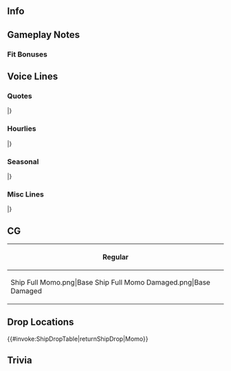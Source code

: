==Info==
{{KanmusuInfo|ID=444}}
{{KanmusuInfo|ID=444a}}

==Gameplay Notes==

===Fit Bonuses===
{{:Momo/Equipment Bonuses}}

==Voice Lines==
===Quotes===
{{ShipquoteHeader}}
{{ShipquoteKai
|scenario = Introduction
|origin =あたし、桃。丁型のアイドル、いえ違うわ、駆逐隊のアイドルが正解？…かな？あ、そう。松型の四番艦。テートク、よっろしくぅ♪
|translation =I'm Momo. The Idol of Type D Destroyers, no, the Idol of Destroyers is more correct, I suppose? Ah, yes. the fourth ship of the Matsu class. Admiral, please treat me well!♪
}}
{{ShipquoteKai|kai = true|scenario = Introduction
|origin =あたし、桃。丁型のアイドルやってま～す。そうよ、松型の四番艦。テートク、今日もよっろしくぅ♪
|translation =I'm Momo. The Idol of Type D Destroyers! That's right, the fourth ship of the Matsu class. Admiral, please treat me well today too!
}}
{{ShipquoteKai
|scenario = Library
|origin =丁型のアイドル、桃だよ☆<br>そう、松型駆逐艦の四番艦、松型四隻で第四三駆逐隊を編成したよ。<br>そして、スーパーユニット第三一戦隊のメンバーになったんだ！<br>もうお仕事は大変！護衛と輸送とか休む暇なく…うん…大変だった！
|translation =The Idol of the Type D Destroyers, Momo. Yes! The fourth of the Matsu class destroyers. As the fourth ship of the Matsu class, I was in the 43rd Destroyer Division! Later on, I became a member of the super unit, the 31st Battle Group. Jeez, the work was rough! Escort and transport missions, and no time to rest...
}}
{{ShipquoteKai
|scenario = Secretary 1
|origin =キラリキラキラ！桃は、キラキラ！
|translation =Twinkling sparkles! Momo is sparkling! 
}}
{{ShipquoteKai
|scenario = Secretary 2
|origin =お仕事、入っちゃう？入れて、入れて！
|translation =Are we starting work? Put me in, put me in!
}}
{{ShipquoteKai|kai = true|scenario = Secretary 2
|origin =桃のお仕事、いっぱい？　むぅ、でも、入れて、入れて！
|translation =Momo got a lot of work? Umm... Anyway, put me in, put me in!
}}
{{ShipquoteKai
|scenario = Secretary 3
|origin =こ～ら！ マネはマネらしく！ テートクはテートクらしく！でしょ？ 桃は桃らしく、いつもキラッキラ！ テートク、ちゃんと、守ってよね？ 危ない現場には、桃、出さないでね？...ね、聞いてる？ もう、な～に、その顔？
|translation =Hey! A manager should act like a manager! Admiral should behave like an admiral, right? Momo should behave like Momo, always sparkling! Admiral, protect me properly, OK? Don't send Momo out to dangerous areas, OK? ...Hey, are you listening? Whaaat, what's with that face? 
}}
{{ShipquoteKai|kai = true|scenario = Secretary 3
|origin =こ～ら！桃がどんなに可愛くだって、テートクはテートク！一線を守ってよね。は？ 桃にそういう気ない？ 嘘！えっ、マジ？ それはそれで嫌だな。まあ、いっか！ 結局、ずっ～と一緒だしね！ キラキラ！
|translation =Hey! No matter how cute Momo is, Admiral is an admiral! Always protect me, ok? What? You don't feel like it with Momo? No way! For real? That's a real bummer. Well, whatever! In the end, we're together forever from now on, right? Sparkle! 
}}
{{ShipquoteKai
|scenario = Idle
|origin =お客さんだ！は～い、アイドル桃だよ！あなた、何方？え、艦隊の、アイドル？誰？桃、知らないけど……アイドルは、桃だよ！うぇ、先輩？！マ…マジ？それは、大変失礼しました。<br>じゃ、桃は、丁型のアイドル、やります！…いいですか？あぁ、やった！
|translation =A customer! I'm the Idol Momo! And you are...? The Fleet's Idol? Who? Momo doesn't know you though... The Idol here is Momo! W-w-what, you're my senior?! F-for real? Please accept my sincerest apologies. Well, I guess Momo will be the Idol of Type D Destroyers! ...Is that ok? Awesome!  
}}
{{ShipquoteKai
|scenario = Secretary Married
|origin =提督？どうしたの？ちょっと疲れたの？じゃ、桃がお茶淹れてあげるよ。キラキラな桃茶！どう？
|translation =Admiral, what happened? Did you get a bit exhausted? Well, I'll make you some tea. Sparkling Momo! How is it?
}}
{{ShipquoteKai
|scenario = Wedding
|origin =提督？何？桃に新しいお仕事？ふっ？これは？嘘。マジじゃないよね？えっ、マジなの？マジ。ふぅ～ん、ま、いいか！ありなら、桃はありよりのありかな～？
|translation =Admiral? What? A new job for Momo? Huh? This is? No way. You're not serious, right? Wha-, you are? Hmmm... Well, alright then! If you're fine with me then I guess I accept?  
}}
{{ShipquoteKai
|scenario = Looking At Scores
|origin =あ、お仕事のスケジュール？大事！確認を、ね？
|translation =Ah, the work schedule? It's important after all! Do double check it, ok?
}}
{{ShipquoteKai
|scenario = Joining A Fleet
|origin =水雷戦隊のアイドル、ふぁ、それはNGなの？ふぅ。じゃ！駆逐隊のアイドル、桃、現場入りま～す‼
|translation =The Idol of the Torpedo Squadron, uhh, that's not allowed huh? Well! The Idol of Destroyers, Momo, has arrived!!
}}
{{ShipquoteKai|kai = true|scenario = Joining A Fleet
|origin =丁型駆逐艦のアイドル、桃、キラキラいっぱい、桃、現場入りま～す!!
|translation =The Idol of Type D Destroyers, Momo, full of sparkles, Momo has arrived!
}}
{{ShipquoteKai
|scenario = Equipment 1
|origin =衣装は大事！ありがとう。
|translation =The attire is important! Thanks.
}}
{{ShipquoteKai
|scenario = Equipment 2
|origin =新しいアクセ？！ありがとう!!桃に似合うかな？
|translation =A new accessory? Thanks!! Does it fit Momo?
}}
{{ShipquoteKai
|scenario = Equipment 3
|origin =桃はいっつも、キラキラ！
|translation =Momo is always sparkling!
}}
{{ShipquoteKai
|scenario = Supply
|origin =ロケ弁頂きました!!美味し！
|translation =Thanks for the lunch box<ref>A [https://ja.wikipedia.org/wiki/%E3%83%AD%E3%82%B1%E5%BC%81 "Roke Ben" (ロケ弁)] is a lunch box for film staff to eat on location. Generally just simple catered food.</ref>! So tasty!
}}
{{ShipquoteKai
|scenario = Docking Minor
|origin =さっ、お風呂、お風呂！大好き！
|translation = Off to the bath, off to the bath! I love it!
}}
{{ShipquoteKai
|scenario = Docking Major
|origin =ちょっと、長いオフもらっていい？心のリハビリ、大事！
|translation =Is it alright if I take an extended leave? The rehabilitation of the heart is important!
}}
{{ShipquoteKai
|scenario = Construction
|origin =桃のライバル？！じゃ…ないみたい。ならいっか！
|translation =A rival for Momo?! Wait... I guess not. Then it's fine!
}}
{{ShipquoteKai
|scenario = Returning From Sortie
|origin =お仕事完了!!　お家直行で、お風呂入りた～い！
|translation =The job is done! I want to go directly into the bath when we return home!
}}
{{ShipquoteKai
|scenario = Starting A Sortie
|origin =丁型の新進気鋭のアイドル、桃、頑張っちゃうよ！香盤表…じゃなかった、編成確認、よろしくぅ！
|translation =The Idol of Type D Destroyers with the energetic mind and body, Momo, will do her best! Please take care of the cast list, oh, I mean, the formation check!  
}}
{{ShipquoteKai|kai = true|scenario = Starting A Sortie
|origin =丁型の新進気鋭アイドル、桃、頑張っちゃうから！香盤表…えっ、違う、艦隊編成、確認よろしくね、テートク！
|translation =The Idol of Type D Destroyers with the energetic mind and body, Momo, will do her best! Please take care of the cast list, oh I mean, the fleet formation check, Admiral!
}}
{{ShipquoteKai
|scenario = Battle Start
|origin =やだ、敵じゃん！マネ、桃、聞いてないし！やるの？今、ここで？！マジ？！ガチアドリブで？！
|translation = Oh no, there're enemies! Manager, Momo will ignore them. What? We're doing it? Now, here?! For real?! Seriously ad-libbing?! 
}}
{{ShipquoteKai
|scenario = Attack
|origin =やるきゃない！桃は度胸！ってぇぇ！
|translation = Guess I gotta do it! Momo has courage! Fire!
}}
{{ShipquoteKai
|scenario = Air Battle/Daytime Spotting/Night Battle Attack
|origin =桃はキラキラ、桃ビーム！えっ、違う、ってぇ！
|translation = Momo is sparkling, Momo beam! Ah, wait, that's wrong, fire!
}}
{{ShipquoteKai
|scenario = Night Battle
|origin =夜のお仕事、事務所的にはどうなんだろう？は？提督OK？マジ？マジか～？！
|translation = What do you think about working late at the office<ref>Innuendo in the idol world. Working late implies screwing around at the office.</ref>? Wha? You're alright with it? Really? Really?!
}}
{{ShipquoteKai
|scenario = MVP
|origin =やった！私がセンターって訳ね！は？あなた誰？横から何？！ぐっ、何よ！ふっ？どういうこと、何、何、何ぃ～！
|translation = Yay! Momo fits best as the center! What? Who're you? Why are you pushing me aside?! Ugh, what! Huh? What do you mean? What, what, whaaat?!
}}
{{ShipquoteKai
|scenario = Minor Damage 1
|origin =いっ！
|translation = Hya!
}}
{{ShipquoteKai
|scenario = Minor Damage 2
|origin =いったぁい！ぇ、これってガチなの？
|translation =It hurts! Is this for real?
}}
{{ShipquoteKai
|scenario = Major Damage
|origin =うわあああっ！もう～、怒った！事務所的に絶対こんなのNGなんだから！テートクも、何か言って！
|translation = Hyaa! Now I'm mad! The agency isn't going to like this<ref>Referring to her talent agency.</ref>! Admiral, say something to them!
}}
{{ShipquoteKai
|scenario = Sunk
|origin =桃…これで、引退？これで…まだ…何も…桃、何も出来てない！やだ…嫌だな……
|translation = Momo, retiring, here? Here... Momo, still... Hasn't achieved anything! I don't like it, not like this...
}}
|}
<references/>
{{clear}}

===Hourlies===
{{ShipquoteHeader|type = hourly}}
{{ShipquoteKai|kai = true
|scenario = 00:00
|origin =提督、天辺回ったよ～？早く寝よう～？夜更かしはお肌に最悪だよ～？
|translation =Admiral, it's midnight...? Let's go to bed? Staying up late is really bad for the skin you know?
}}
{{ShipquoteKai|kai = true
|scenario = 01:00
|origin =えっ、桃が提督のマネやるの？おかしくない？えっ、マジなの？...時間？今は、マルヒトマルマルだけど！
|translation =What, Momo is supposed to act like a manager? Isn't that weird? For real? ...The time? It's currently 0100 but...!
}}
{{ShipquoteKai|kai = true
|scenario = 02:00
|origin =マルフタマルマル。嫌だ嫌だ嫌だ！提督が桃のマネじゃん？えっ、今時のアイドルには必要なこと？本当？
|translation =0200. No way, no way, no way! Aren't you supposed to be my manger instead? It's important for an Idol these days? Really?
}}
{{ShipquoteKai|kai = true
|scenario = 03:00
|origin =マルサンマルマル。何か、騙されてる気もするけど...しゃ～なし。桃...マネ...じゃない！秘書艦やってみるし！
|translation =0300. I kinda feel like I'm being messed with here, but... Well, I have to do it then. Momo will be... a manager... Wait, no! I'll be your secretary ship!
}}
{{ShipquoteKai|kai = true
|scenario = 04:00
|origin =マルヨンマルマル。提督、喉乾いた？桃、お茶入れればいい？は？茶禮？無理！
|translation =0400. Admiral, are you thirsty? Should Momo make some tea? Wha? A tea ceremony? No way!
}}
{{ShipquoteKai|kai = true
|scenario = 05:00
|origin =マルゴーマルマル。提督、もう朝じゃん？少し寝ない？明日、ってか、今日か、持たないよ？
|translation =0500. Admiral, it's morning already you know? Don't you want to rest a bit? If you don't, you might not last tomorro-, err, I mean today. 
}}
{{ShipquoteKai|kai = true
|scenario = 06:00
|origin =マルロクマルマル。朝になちゃった！松姉～、竹姉～、皆！起きて！朝だよ～!!
|translation =0600. It's already morning! Big sis Matsu~, big sis Take~, everyone! Wake up! It's morning~!
}}
{{ShipquoteKai|kai = true
|scenario = 07:00
|origin =マルナナマルマル。提督、桃の朝ご飯は？ふぁ？みんなの分も？無理!!桃無理だよ！作って!!
|translation =0700. Admiral, where is Momo's breakfast? What? For everyone? No way! It's impossible for Momo! You make it!
}}
{{ShipquoteKai|kai = true
|scenario = 08:00
|origin =マルハチマルマル。提督、桃の朝ご飯はね～、パンケーキがいいな～！メープルシロップたっぷりの。美味しい！だよね！えっ？だめ？何で、何で～？
|translation =0800. Admiral, Momo would like pancakes for breakfast! With lots of maple syrup! Sounds so good, doesn't it?! Huh? I can't? Why? Whyyy not?
}}
{{ShipquoteKai|kai = true
|scenario = 09:00
|origin =マルキュウマルマル。結局、朝ご飯はお姉達からもらったおにぎりと沢庵じゃん！嫌だ、こんなの！パンケーキ食べたい！あっ、フレンチトーストでもいいよ！
|translation =0900. In the end, breakfast was an onigiri and pickled daikon radish from my sisters! I don't like it! I wanted to eat pancakes! Ah, French toast would also be fine!
}}
{{ShipquoteKai|kai = true
|scenario = 10:00
|origin =ヒトマルマルマル。四三駆で演習？まぁ、いいけど、松姉は、何か、小っこいのとしゃべってる？ありゃ、竹姉も？　梅姉、は、まだいないと...演習出来ないじゃん!!
|translation =1000. Exercises with the 43rd? Well, that's fine, but big sis Matsu is talking to someone about something in a hushed voice? Oh, big sis Take is there as well? Hmm, big sis Ume isn't here though... Wait, this means we can't do the exercise!
}}
{{ShipquoteKai|kai = true
|scenario = 11:00
|origin =ヒトヒトマルマル。朝あんなんだから、桃、お腹空いちゃったよ！提督、お昼はサンドイッチね？絶対だからね！約束してよ！
|translation =1100. The morning was such a let down, Momo is already hungry! Admiral, for lunch I want a sandwich, ok? Absolutely, ok? Promise me!
}}
{{ShipquoteKai|kai = true
|scenario = 12:00
|origin =ヒトフタマルマル。お昼！えっ、提督、そのサンド、どうしたの？ふぁ、間宮さんに作ってもらった？マジ？やった！提督、ありがとう！桃、上がる、上がる！
|translation =1200. Lunch! Oh, Admiral, where did you get that sandwich? Ah, Mamiya made it? Really? Yay! Admiral, thanks! Momo is getting energized!
}}
{{ShipquoteKai|kai = true
|scenario = 13:00
|origin =ヒトサンマルマル。間宮さんのサンド、美味しい！提督、桃、午後のお仕事、頑張る!!キラキラ！
|translation =1300. Mamiya's sandwhich is tasty! Admiral, Momo will do her best in the afternoon as well! Sparkle!
}}
{{ShipquoteKai|kai = true
|scenario = 14:00
|origin =ヒトヨンマ...マル。提～督、桃、お腹いっぱいになったら、眠くなちゃった...少しお昼寝するね？
|translation =14...0. Admiiiiral, when Momo is full, she becomes sleepy.... Let's have an afternoon nap?
}}
{{ShipquoteKai|kai = true
|scenario = 15:00
|origin =ヒトゴーマルマっ、あっ、五十鈴パイセン！お疲れ様です！はい！桃は、お仕事いつでも全力全開です!!もちろん！
|translation =150, Ah, Isuzu-paisen! Thanks for your hard work! Yes! Momo is always going at it with all her power, full throttle at work! Of course!
}}
{{ShipquoteKai|kai = true
|scenario = 16:00
|origin =ヒトロク...あれあれ？あれは伊勢日向パイセンじゃん！やほ～！桃です！はい！桃は、いっつもキラキラです！
|translation =16... Wait what? That's Ise and Hyuuga-paisen! Yahoo~! It's Momo! Yes! Momo is always sparkling!  
}}
{{ShipquoteKai|kai = true
|scenario = 17:00
|origin =ヒトナナマルマル。提督、見て見て、夕日！桃の方が綺麗だけど、夕日もキラキラ！だよね！
|translation =1700. Admiral, look, look, the sunset! Momo is prettier, but the sunset is also sparkling! Isn't that right?
}}
{{ShipquoteKai|kai = true
|scenario = 18:00
|origin =ヒトハチマルマル。さっ、これで今日のお仕事おしまい！提督、夜ご飯は何にする？桃はドリアとか食べたい！
|translation =1800. Well, with this todays work is finished! Admiral, what shall we have for dinner? Momo wants to have doria<ref>[https://ja.wikipedia.org/wiki/%E3%83%89%E3%83%AA%E3%82%A2 Doria (ドリア)] is a dish of baked pilaf with béchamel sauce and cheese.</ref>
}}
{{ShipquoteKai|kai = true
|scenario = 19:00
|origin =ヒトキュウマルマル。これが間宮か！上がる上がる！桃、ドリアとね…この、ザラのパスタって何？後、これも！
|translation =1900. So this is Mamiya's! I'm getting excited! Momo will have the doria and... what's this "Zara's Pasta"? Oh, and this as well!
}}
{{ShipquoteKai|kai = true
|scenario = 20:00
|origin =フタマルマルマル。ザラさんって、ここで働いているの？あぁ、美味しい！何か、半分裸の子がいるね！ザラさん飛んでたけど！
|translation =2000. Is Zara working here? Oh, tasty! What the, there's a half naked girl over there! Zara is chasing after her!
}}
{{ShipquoteKai|kai = true
|scenario = 21:00
|origin =フタヒトマルマル。おっ、那珂ちゃん先輩！夜だけど、おはようございます。あっ、はい！桃はちゃんと言付け守って、丁型のアイドル、してます！
|translation =21 00. Ah, Naka-senpai! I know it's late, but good morning! Ah, yes! Momo is doing as you told me to, and being the Idol of Type D Destroyers!
}}
{{ShipquoteKai|kai = true
|scenario = 22:00
|origin =フタフタマルマル。提督、龍鳳さんから差し入れもらった！見て見て可愛いお菓子！お茶、入れて！
|translation =2200. Admiral, I got some supplies from Ryuuhou! Look, look, cute candy! Put the tea on the stove!
}}
{{ShipquoteKai|kai = true
|scenario = 23:00
|origin =フタサンマルマル。提督、今日もお仕事いっぱいだったね。人気のアイドルは大変！疲れた疲れた！
|translation =2300. Admiral, there sure was a lot of work today, huh? It's hard to be a popular idol! I'm so tired!
}}
|}
<references/>
{{clear}}

===Seasonal===
{{SeasonalHeaderOld}}
{{SeasonalQuote
|scenario = [[Seasonal/Summer_2021|Summer 2021]]
|origin = ふえぇ…暑い！ここの夏はなんて暑いの。えぇ？竹姉、その格好で…ありなんだ。マジ？
|translation =	Urgh... It's hot! Why is summer here so hot!? Huh? Big sis Take, are you allowed... to dress like that? Seriously?
|audio = Momo Summer 2021 Secretary 1.mp3
|notes =
}}
{{SeasonalQuote
|scenario = [[Seasonal/Autumn_2021|Autumn 2021]]
|origin = ありゃりゃ？クンクン。なんだか鎮守府中がいい匂い。上がる上がる！鎮守府秋祭り。桃も屋台回りたい！
|translation =	Oh ho ho? *sniff sniff* Something smells good around the base. Let's party! The Naval Base Autumn Festival. I want to go around the stalls too!
|audio = Momo Autumn 2021 Secretary 1.mp3
|notes =
}}
|}<references/>

{{clear}}

===Misc Lines===
{{SeasonalHeaderOld}}
{{SeasonalQuote
|scenario = [[Spring_2021_Event#Friend_Fleet_Voice_Lines|Spring 2021 Event]]
|origin = 三一戦隊、丁型のアイドル、桃、ステージに到着！今からオンステージ！見てて！ 
|translation =	31st Squadron, Idol of the D-types, Momo, taking the stage! I'll be performing now! Watch me! 
|audio = Ship_Voice_Momo_Kai_Spring_2021_Event_Friend_Fleet_1.mp3
|notes = Friend Fleet 1
}}
{{SeasonalQuote
|scenario = [[Spring_2021_Event#Friend_Fleet_Voice_Lines|Spring 2021 Event]]
|origin = 丁型駆逐艦のアイドル、桃、お仕事了解。キラキラ！ 
|translation =	Idol of the D-type destroyers, Momo, accepting this job. *sparkle*! 
|audio = Ship_Voice_Momo_Kai_Spring_2021_Event_Friend_Fleet_2.mp3
|notes = Friend Fleet 2
}}
|}<references/>

{{clear}}

==CG==
{| class="mw-collapsible mw-collapsed wikitable" style="width: 100%;"
!Regular
|-
|<gallery>
Ship Full Momo.png|Base
Ship Full Momo Damaged.png|Base Damaged
</gallery>
|}

==Drop Locations==
{{#invoke:ShipDropTable|returnShipDrop|Momo}}

==Trivia==

{{Shiplist}}